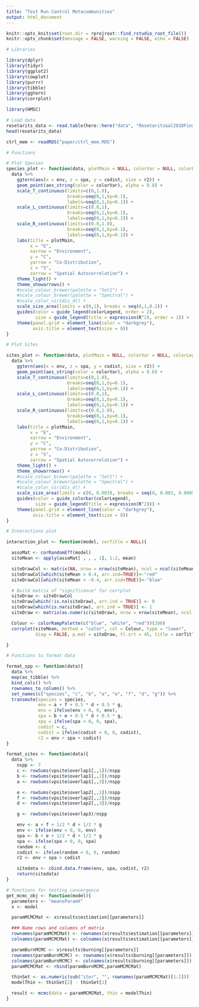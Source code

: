 ```yaml
---
title: "Test Run Control Metacommunities"
output: html_document
---
```


```r
knitr::opts_knit$set(root.dir = rprojroot::find_rstudio_root_file())
knitr::opts_chunk$set(message = FALSE, warning = FALSE, echo = FALSE)
```

```r
# Libraries

library(dplyr)
library(tidyr)
library(ggplot2)
library(cowplot)
library(purrr)
library(tibble)
library(ggtern)
library(corrplot)

library(HMSC)
```

```r
# Load data 
resetarits_data <- read.table(here::here("data", "Resetarits&al2018FinalData.txt"))
head(resetarits_data)

ctrl_mem <- readRDS("paper/ctrl_mem.RDS")
```

```r
# Functions

# Plot Species
species_plot <- function(data, plotMain = NULL, colorVar = NULL, colorLegend = "none"){
  data %>%
    ggtern(aes(x = env, z = spa, y = codist, size = r2)) +
    geom_point(aes_string(color = colorVar), alpha = 0.8) +
    scale_T_continuous(limits=c(0,1.0),
                       breaks=seq(0,1,by=0.1),
                       labels=seq(0,1,by=0.1)) +
    scale_L_continuous(limits=c(0.0,1),
                       breaks=seq(0,1,by=0.1),
                       labels=seq(0,1,by=0.1)) +
    scale_R_continuous(limits=c(0.0,1.0),
                       breaks=seq(0,1,by=0.1),
                       labels=seq(0,1,by=0.1)) +
    labs(title = plotMain,
         x = "E",
         xarrow = "Environment",
         y = "C",
         yarrow = "Co-Distribution",
         z = "S",
         zarrow = "Spatial Autocorrelation") +
    theme_light() +
    theme_showarrows() +
    #scale_colour_brewer(palette = "Set1") +
    #scale_colour_brewer(palette = "Spectral") +
    #scale_color_viridis_d() +
    scale_size_area(limits = c(0,1), breaks = seq(0,1,0.2)) +
    guides(color = guide_legend(colorLegend, order = 2),
           size = guide_legend(title = expression(R^2), order = 1)) +
    theme(panel.grid = element_line(color = "darkgrey"),
          axis.title = element_text(size = 8))
}

# Plot Sites

sites_plot <- function(data, plotMain = NULL, colorVar = NULL, colorLegend = "none"){
  data %>%
    ggtern(aes(x = env, z = spa, y = codist, size = r2)) +
    geom_point(aes_string(color = colorVar), alpha = 0.6) +
    scale_T_continuous(limits=c(0,1.0),
                       breaks=seq(0,1,by=0.1),
                       labels=seq(0,1,by=0.1)) +
    scale_L_continuous(limits=c(0.0,1),
                       breaks=seq(0,1,by=0.1),
                       labels=seq(0,1,by=0.1)) +
    scale_R_continuous(limits=c(0.0,1.0),
                       breaks=seq(0,1,by=0.1),
                       labels=seq(0,1,by=0.1)) +
    labs(title = plotMain,
         x = "E",
         xarrow = "Environment",
         y = "C",
         yarrow = "Co-Distribution",
         z = "S",
         zarrow = "Spatial Autocorrelation") +
    theme_light() +
    theme_showarrows() +
    #scale_colour_brewer(palette = "Set1") +
    #scale_colour_brewer(palette = "Spectral") +
    #scale_color_viridis_d() +
    scale_size_area(limits = c(0, 0.003), breaks = seq(0, 0.003, 0.0005)) +
    guides(color = guide_colorbar(colorLegend),
           size = guide_legend(title = expression(R^2))) +
    theme(panel.grid = element_line(color = "darkgrey"),
          axis.title = element_text(size = 8))
}

# Interactions plot

interaction_plot <- function(model, corTitle = NULL){

  assoMat <- corRandomEff(model)
  siteMean <- apply(assoMat[ , , , 1], 1:2, mean)

  siteDrawCol <- matrix(NA, nrow = nrow(siteMean), ncol = ncol(siteMean))
  siteDrawCol[which(siteMean > 0.4, arr.ind=TRUE)]<-"red"
  siteDrawCol[which(siteMean < -0.4, arr.ind=TRUE)]<-"blue"

  # Build matrix of "significance" for corrplot
  siteDraw <- siteDrawCol
  siteDraw[which(!is.na(siteDraw), arr.ind = TRUE)] <- 0
  siteDraw[which(is.na(siteDraw), arr.ind = TRUE)] <- 1
  siteDraw <- matrix(as.numeric(siteDraw), nrow = nrow(siteMean), ncol = ncol(siteMean))

  Colour <- colorRampPalette(c("blue", "white", "red"))(200)
  corrplot(siteMean, method = "color", col = Colour, type = "lower",
           diag = FALSE, p.mat = siteDraw, tl.srt = 45, title = corTitle)

}
```

```r
# Functions to format data

format_spp <- function(data){
  data %>% 
  map(as_tibble) %>%
  bind_cols() %>%
  rownames_to_column() %>%
  set_names(c("species", "c", "b", "a", "e", "f", "d", "g")) %>%
  transmute(species = species,
            env = a + f + 0.5 * d + 0.5 * g,
            env = ifelse(env < 0, 0, env),
            spa = b + e + 0.5 * d + 0.5 * g,
            spa = ifelse(spa < 0, 0, spa),
            codist = c,
            codist = ifelse(codist < 0, 0, codist),
            r2 = env + spa + codist)
}

format_sites <- function(data){
  data %>% 
    nspp <- 7
    c <- rowSums(vpsite$overlap1[,,1])/nspp
    b <- rowSums(vpsite$overlap1[,,2])/nspp
    a <- rowSums(vpsite$overlap1[,,3])/nspp

    e <- rowSums(vpsite$overlap2[,,1])/nspp
    f <- rowSums(vpsite$overlap2[,,2])/nspp
    d <- rowSums(vpsite$overlap2[,,3])/nspp

    g <- rowSums(vpsite$overlap3)/nspp

    env <- a + f + 1/2 * d + 1/2 * g
    env <- ifelse(env < 0, 0, env)
    spa <- b + e + 1/2 * d + 1/2 * g
    spa <- ifelse(spa < 0, 0, spa)
    random <- c
    codist <- ifelse(random < 0, 0, random)
    r2 <- env + spa + codist

    sitedata <- cbind.data.frame(env, spa, codist, r2)
    return(sitedata)
}
```

```r
# functions for testing convergence
get_mcmc_obj <- function(model){
  parameters <- "meansParamX"
  x <- model

  paramMCMCMat <- x$results$estimation[[parameters]]

  ### Name rows and columns of matrix
  rownames(paramMCMCMat) <- rownames(x$results$estimation[[parameters]])
  colnames(paramMCMCMat) <- colnames(x$results$estimation[[parameters]])

  paramBurnMCMC <- x$results$burning[[parameters]]
  rownames(paramBurnMCMC) <- rownames(x$results$burning[[parameters]])
  colnames(paramBurnMCMC) <- colnames(x$results$burning[[parameters]])
  paramMCMCMat <- rbind(paramBurnMCMC,paramMCMCMat)

  thinSet <- as.numeric(sub("iter", "", rownames(paramMCMCMat)[1:2]))
  modelThin <- thinSet[2] - thinSet[1]

  result <- mcmc(data = paramMCMCMat, thin = modelThin)
}

```


